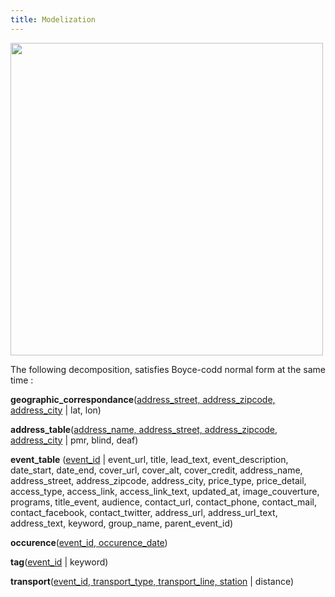```yaml
---
title: Modelization
---
```


![](ressources/schema_er_db_2024.excalidraw.png){fig-align="center" width=500}

The following decomposition, satisfies Boyce-codd normal form at the same time :

**geographic_correspondance**([address_street, address_zipcode, address_city]{.underline} | lat, lon)

**address_table**([address_name, address_street, address_zipcode, address_city]{.underline} | pmr, blind, deaf)

**event_table** ([event_id]{.underline} | event_url, title, lead_text, event_description, date_start, date_end, cover_url, cover_alt, cover_credit, address_name, address_street, address_zipcode, address_city, price_type, price_detail, access_type, access_link, access_link_text, updated_at, image_couverture, programs, title_event, audience, contact_url, contact_phone, contact_mail, contact_facebook, contact_twitter, address_url, address_url_text, address_text, keyword, group_name, parent_event_id)

**occurence**([event_id, occurence_date]{.underline})

**tag**([event_id]{.underline} | keyword)

**transport**([event_id, transport_type, transport_line, station]{.underline} | distance)
